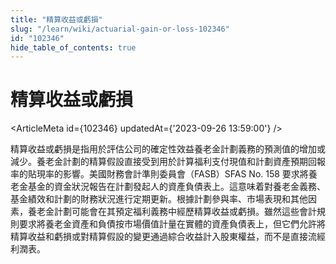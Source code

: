 ```yaml
---
title: "精算收益或虧損"
slug: "/learn/wiki/actuarial-gain-or-loss-102346"
id: "102346"
hide_table_of_contents: true
---
```



# 精算收益或虧損

<ArticleMeta id={102346} updatedAt={'2023-09-26 13:59:00'} />
<div className='border-solid border-b border-t-0 my-4 border-[var(--ifm-color-gray-300)]' />

精算收益或虧損是指用於評估公司的確定性效益養老金計劃義務的預測值的增加或減少。養老金計劃的精算假設直接受到用於計算福利支付現值和計劃資產預期回報率的貼現率的影響。美國財務會計準則委員會（FASB）SFAS No. 158 要求將養老金基金的資金狀況報告在計劃發起人的資產負債表上。這意味着對養老金義務、基金績效和計劃的財務狀況進行定期更新。根據計劃參與率、市場表現和其他因素，養老金計劃可能會在其預定福利義務中經歷精算收益或虧損。雖然這些會計規則要求將養老金資產和負債按市場價值計量在實體的資產負債表上，但它們允許將精算收益和虧損或對精算假設的變更通過綜合收益計入股東權益，而不是直接流經利潤表。
